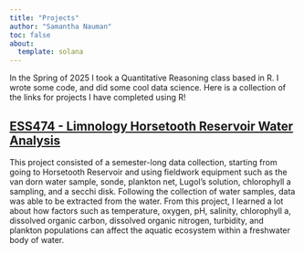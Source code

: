 ```yaml
---
title: "Projects"
author: "Samantha Nauman"
toc: false
about:
  template: solana
---
```


In the Spring of 2025 I took a Quantitative Reasoning class based in R. I wrote some code, and did some cool data science. Here is a collection of the links for projects I have completed using R!

## [ESS474 - Limnology Horsetooth Reservoir Water Analysis](https://github.com/snauman4/snauman4.github.io/blob/main/files/Horsetooth-Final-Report.pdf)

This project consisted of a semester-long data collection, starting from going to Horsetooth Reservoir and using fieldwork equipment such as the van dorn water sample, sonde, plankton net, Lugol's solution, chlorophyll a sampling, and a secchi disk. Following the collection of water samples, data was able to be extracted from the water. From this project, I learned a lot about how factors such as temperature, oxygen, pH, salinity, chlorophyll a, dissolved organic carbon, dissolved organic nitrogen, turbidity, and plankton populations can affect the aquatic ecosystem within a freshwater body of water.
